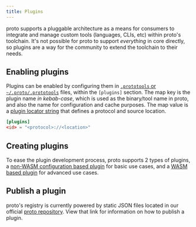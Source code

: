 ```yaml
---
title: Plugins
---
```


proto supports a pluggable architecture as a means for consumers to integrate and manage custom
tools (languages, CLIs, etc) within proto's toolchain. It's not possible for proto to support
_everything_ in core directly, so plugins are a way for the community to extend the toolchain to
their needs.

## Enabling plugins

Plugins can be enabled by configuring them in
[`.prototools` or `~/.proto/.prototools`](./config#plugins) files, within the `[plugins]` section.
The map key is the plugin name _in kebab-case_, which is used as the binary/tool name in proto, and
also the name for configuration and cache purposes. The map value is a
[plugin locator string](../guides/wasm-plugins#configuring-plugin-locations) that defines a protocol
and source location.

```toml title=".prototools"
[plugins]
<id> = "<protocol>://<location>"
```

## Creating plugins

To ease the plugin development process, proto supports 2 types of plugins, a
[non-WASM configuration based plugin](./non-wasm-plugin) for basic use cases, and a
[WASM based plugin](./wasm-plugin) for advanced use cases.

## Publish a plugin

proto's registry is currently powered by static JSON files located in our official
[proto repository](https://github.com/moonrepo/proto/tree/master/registry). View that link for
information on how to publish a plugin.
